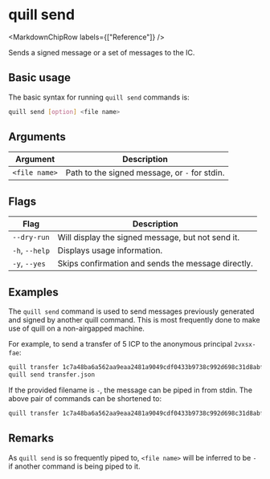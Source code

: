 
# quill send

<MarkdownChipRow labels={["Reference"]} />

Sends a signed message or a set of messages to the IC.

## Basic usage

The basic syntax for running `quill send` commands is:

``` bash
quill send [option] <file name>
```

## Arguments

| Argument      | Description                                   |
|---------------|-----------------------------------------------|
| `<file name>` | Path to the signed message, or `-` for stdin. |

## Flags

| Flag           | Description                                        |
|----------------|----------------------------------------------------|
| `--dry-run`    | Will display the signed message, but not send it.  |
| `-h`, `--help` | Displays usage information.                        |
| `-y`, `--yes`  | Skips confirmation and sends the message directly. |

## Examples

The `quill send` command is used to send messages previously generated and signed by another quill command. This is most frequently done to make use of quill on a non-airgapped machine. 

For example, to send a transfer of 5 ICP to the anonymous principal `2vxsx-fae`:

```sh
quill transfer 1c7a48ba6a562aa9eaa2481a9049cdf0433b9738c992d698c31d8abf89cadc79 --amount 5 > transfer.json
quill send transfer.json
```

If the provided filename is `-`, the message can be piped in from stdin. The above pair of commands can be shortened to:

```sh
quill transfer 1c7a48ba6a562aa9eaa2481a9049cdf0433b9738c992d698c31d8abf89cadc79 --amount 5 > transfer.json | quill send --yes -
```

## Remarks

As `quill send` is so frequently piped to, `<file name>` will be inferred to be `-` if another command is being piped to it.
